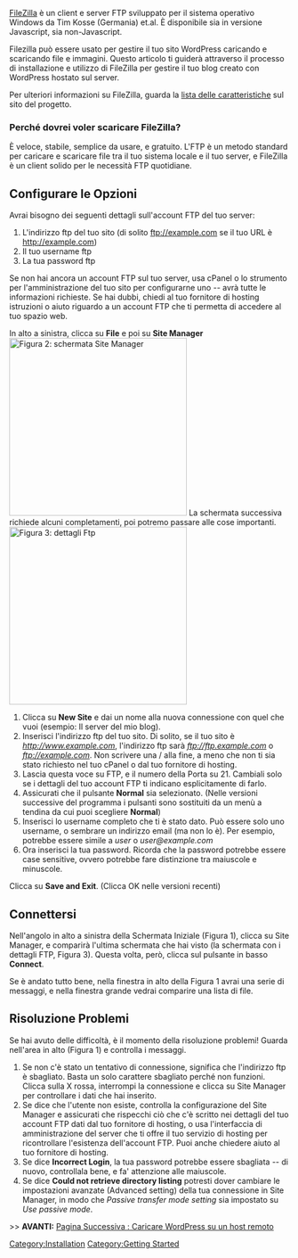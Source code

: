 {{Languages|
{{en|Using FileZilla}}
{{it|Utilizzare FileZilla}}
{{ru|Использование FileZilla}}
{{pt-br|Usando o FileZilla}}
}}
<!--FATE ATTENZIONE NEL MODIFICARE QUESTO FILE Le sezioni sono linkate da altri articoli nella serie -->
[http://filezilla.sourceforge.net FileZilla] è un client e server FTP sviluppato per il sistema operativo Windows da Tim Kosse (Germania) et.al. È disponibile sia in versione Javascript, sia non-Javascript.

Filezilla può essere usato per gestire il tuo sito WordPress caricando e scaricando file e immagini. Questo articolo ti guiderà attraverso il processo di installazione e utilizzo di FileZilla per gestire il tuo blog creato con WordPress hostato sul server.

Per ulteriori informazioni su FileZilla, guarda la [http://filezilla.sourceforge.net/documentation/introduction.htm lista delle caratteristiche] sul sito del progetto.


=== Perché dovrei voler scaricare FileZilla? ===


È veloce, stabile, semplice da usare, e gratuito. L'FTP è un metodo standard per caricare e scaricare file tra il tuo sistema locale e il tuo server, e FileZilla è un client solido per le necessità FTP quotidiane.

== Configurare le Opzioni ==

Avrai bisogno dei seguenti dettagli sull'account FTP del tuo server:

# L'indirizzo ftp del tuo sito (di solito ftp://example.com se il tuo URL è http://example.com)
# Il tuo username ftp 
# La tua password ftp

Se non hai ancora un account FTP sul tuo server, usa cPanel o lo strumento per l'amministrazione del tuo sito per configurarne uno -- avrà tutte le informazioni richieste. Se hai dubbi, chiedi al tuo fornitore di hosting istruzioni o aiuto riguardo a un account FTP che ti permetta di accedere al tuo spazio web.

In alto a sinistra, clicca su '''File''' e poi su '''Site Manager'''
[[Image:podz_filezilla_2.gif|center|thumb|319px|Figura 2: schermata Site Manager]]
La schermata successiva richiede alcuni completamenti, poi potremo passare alle cose importanti.
[[Image:podz_filezilla_3.gif|center|thumb|319px|Figura 3: dettagli Ftp]]
<ol>
<li>Clicca su '''New Site''' e dai un nome alla nuova connessione  con quel che vuoi (esempio: Il server del mio blog).</li>
<li>Inserisci l'indirizzo ftp del tuo sito. Di solito, se il tuo sito è <em>http://www.example.com</em>, l'indirizzo ftp sarà <em>ftp://ftp.example.com</em> o <em>ftp://example.com</em>. Non scrivere una / alla fine, a meno che non ti sia stato richiesto nel tuo cPanel o dal tuo fornitore di hosting.</li>
<li>Lascia questa voce su FTP, e il numero della Porta su 21. Cambiali solo se i dettagli del tuo account FTP ti indicano esplicitamente di farlo.</li>
<li>Assicurati che il pulsante '''Normal''' sia selezionato. (Nelle versioni successive del programma i pulsanti sono sostituiti da un menù a tendina da cui puoi scegliere '''Normal''')</li>
<li>Inserisci lo username completo che ti è stato dato. Può essere solo uno username, o sembrare un indirizzo email (ma non lo è). Per esempio, potrebbe essere simile a <em>user</em> o <em>user@example.com</em></li>
<li>Ora inserisci la tua password. Ricorda che la password potrebbe essere case sensitive, ovvero potrebbe fare distinzione tra maiuscole e minuscole.</li>
</ol>
Clicca su '''Save and Exit'''. (Clicca OK nelle versioni recenti)<br />

== Connettersi ==
Nell'angolo in alto a sinistra della Schermata Iniziale (Figura 1), clicca su Site Manager, e comparirà l'ultima schermata che hai visto (la schermata con i dettagli FTP, Figura 3). Questa volta, però, clicca sul pulsante in basso '''Connect'''.

Se è andato tutto bene, nella finestra in alto della Figura 1 avrai una serie di messaggi, e nella finestra grande vedrai comparire una lista di file.

== Risoluzione Problemi==
Se hai avuto delle difficoltà, è il momento della risoluzione problemi! Guarda nell'area in alto (Figura 1) e controlla i messaggi.
#Se non c'è stato un tentativo di connessione, significa che l'indirizzo ftp è sbagliato. Basta un solo carattere sbagliato perché non funzioni. Clicca sulla X rossa, interrompi la connessione e clicca su Site Manager per controllare i dati che hai inserito.
#Se dice che l'utente non esiste, controlla la configurazione del Site Manager e assicurati che rispecchi ciò che c'è scritto nei dettagli del tuo account FTP dati dal tuo fornitore di hosting, o usa l'interfaccia di amministrazione del server che ti offre il tuo servizio di hosting per ricontrollare  l'esistenza dell'account FTP. Puoi anche chiedere aiuto al tuo fornitore di hosting.
#Se dice '''Incorrect Login''', la tua password potrebbe essere sbagliata -- di nuovo, controllala bene, e fa' attenzione alle maiuscole.
#Se dice '''Could not retrieve directory listing''' potresti dover cambiare le impostazioni avanzate (Advanced setting) della tua connessione in Site Manager, in modo che ''Passive transfer mode setting'' sia impostato su ''Use passive mode''.

>> '''AVANTI:''' [[Caricare WordPress su un host remoto|Pagina Successiva : Caricare WordPress su un host remoto]]

[[Category:Installation]]
[[Category:Getting Started]]